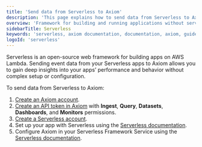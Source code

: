 ```yaml
---
title: 'Send data from Serverless to Axiom'
description: 'This page explains how to send data from Serverless to Axiom.'
overview: 'Framework for building and running applications without server management'
sidebarTitle: Serverless
keywords: 'serverless, axiom documentation, documentation, axiom, guide'
logoId: 'serverless'
---
```


Serverless is an open-source web framework for building apps on AWS Lambda. Sending event data from your Serverless apps to Axiom allows you to gain deep insights into your apps’ performance and behavior without complex setup or configuration.

To send data from Serverless to Axiom:

1. [Create an Axiom account](https://app.axiom.co/register).
2. [Create an API token in Axiom](/reference/tokens) with **Ingest**, **Query**, **Datasets**, **Dashboards**, and **Monitors** permissions.
3. [Create a Serverless account](https://app.serverless.com/).
4. Set up your app with Serverless using the [Serverless documentation](https://www.serverless.com/framework/docs/getting-started).
5. Configure Axiom in your Serverless Framework Service using the [Serverless documentation](https://www.serverless.com/framework/docs/guides/observability/axiom).
